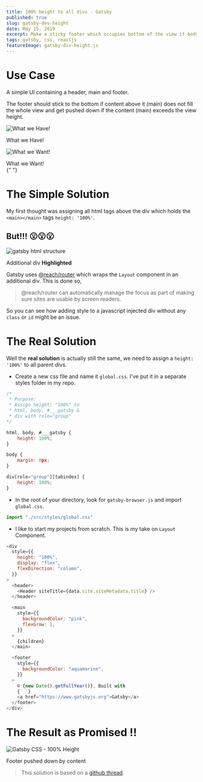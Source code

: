 ```yaml
---
title: 100% height to all divs - Gatsby
published: true
slug: gatsby-dev-height
date: May 15, 2019
excerpt: Make a sticky footer which occupies bottom of the view if body does not fill the view and gets pushed down if body exceeds the view
tags: gatsby, css, reactjs
featureImage: gatsby-div-height.js
---
```


# Use Case

A simple UI containing a header, main and footer.

The footer should stick to the bottom if content above it (main) does not fill the whole view and get pushed down if the content (main) exceeds the view height.

![What we Have!](https://thepracticaldev.s3.amazonaws.com/i/9nmvdxs1nvu995y6zh0d.png)

<figcaption>What we Have!</figcaption>

![What we Want!](https://thepracticaldev.s3.amazonaws.com/i/cw5bmw5znid8bpqpmlao.png)

<figcaption>What we Want!</figcaption>{" "}

# The Simple Solution

My first thought was assigning all html tags above the div which holds the `<main></main>` tags `height: '100%'`.

## But!!! 😮😮😮

![gatsby html structure](https://thepracticaldev.s3.amazonaws.com/i/iho2sk8cs1n1x1ax2wel.png)<figcaption>Additional div **Highlighted**</figcaption>

Gatsby uses [@reach/router](https://github.com/reach/router) which wraps the `Layout` component in an additional div. This is done so,

> @reach/router can automatically manage the focus as part of making sure sites are usable by screen readers.

So you can see how adding style to a javascript injected div without any `class` or `id` might be an issue.

# The Real Solution

Well the **real solution** is actually still the same, we need to assign a `height: '100%'` to all parent divs.

- Create a new css file and name it `global.css`. I've put it in a separate styles folder in my repo.

```javascript
/*
 * Purpose:
 * Assign height: "100%" to
 * html, body, #___gatsby &
 * div with role="group"
*/

html, body, #___gatsby {
    height: 100%;
}

body {
    margin: 0px;
}

div[role="group"][tabindex] {
    height: 100%;
}
```

- In the root of your directory, look for `gatsby-browser.js` and import `global.css`.

```javascript
import "./src/styles/global.css"
```

- I like to start my projects from scratch. This is my take on `Layout` Component.

```javascript
<div
  style={{
    height: "100%",
    display: "flex",
    flexDirection: "column",
  }}
>
  <header>
    <Header siteTitle={data.site.siteMetadata.title} />
  </header>

  <main
    style={{
      backgroundColor: "pink",
      flexGrow: 1,
    }}
  >
    {children}
  </main>

  <footer
    style={{
      backgroundColor: "aquamarine",
    }}
  >
    © {new Date().getFullYear()}, Built with
    {` `}
    <a href="https://www.gatsbyjs.org">Gatsby</a>
  </footer>
</div>
```

# The Result as Promised !!

![Gatsby CSS - 100% Height](https://thepracticaldev.s3.amazonaws.com/i/z1cdwannqfd42xs7vqrx.gif)

<figcaption>Footer pushed down by content</figcaption>

> This solution is based on a [github thread](https://github.com/gatsbyjs/gatsby/issues/7310).
